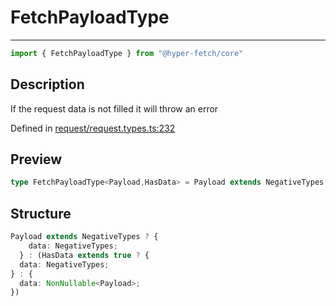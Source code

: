 

# FetchPayloadType

<div class="api-docs__separator" data-reactroot="">

---

</div><div class="api-docs__import" data-reactroot="">

```ts
import { FetchPayloadType } from "@hyper-fetch/core"
```

</div><div class="api-docs__section">

## Description

</div><div class="api-docs__description"><span class="api-docs__do-not-parse">

If the request data is not filled it will throw an error

</span></div><p class="api-docs__definition">

Defined in [request/request.types.ts:232](https://github.com/BetterTyped/hyper-fetch/blob/3f01c37e/packages/core/src/request/request.types.ts#L232)

</p><div class="api-docs__section">

## Preview

</div><div class="api-docs__preview type single">

```ts
type FetchPayloadType<Payload,HasData> = Payload extends NegativeTypes ? { data?: NegativeTypes } : HasData extends true ? { data?: NegativeTypes } : { data: NonNullable<Payload> };
```

</div><div class="api-docs__section">

## Structure

</div><div class="api-docs__returns">

```ts
Payload extends NegativeTypes ? {
    data: NegativeTypes;
  } : (HasData extends true ? {
  data: NegativeTypes;
} : {
  data: NonNullable<Payload>;
})
```

</div>